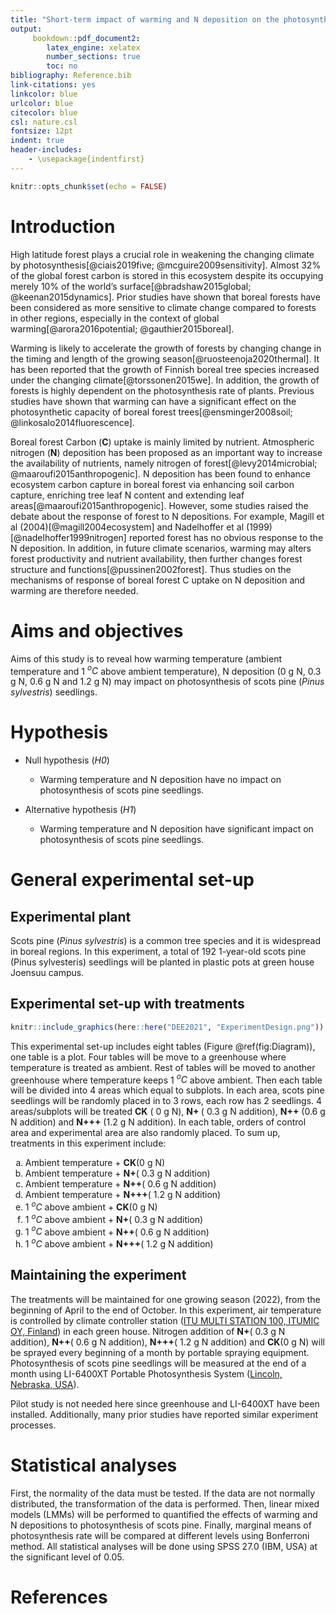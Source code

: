 ```yaml
---
title: "Short-term impact of warming and N deposition on the photosynthesis rate of Scots pine"
output: 
     bookdown::pdf_document2:
        latex_engine: xelatex
        number_sections: true
        toc: no
bibliography: Reference.bib
link-citations: yes
linkcolor: blue 
urlcolor: blue
citecolor: blue
csl: nature.csl
fontsize: 12pt
indent: true
header-includes:
    - \usepackage{indentfirst}
---
```


```r
knitr::opts_chunk$set(echo = FALSE)
```

# Introduction


High latitude forest plays a crucial role in weakening the changing climate by photosynthesis[@ciais2019five; @mcguire2009sensitivity]. Almost 32% of the global forest carbon is stored in this ecosystem despite its occupying merely 10% of the world's surface[@bradshaw2015global; @keenan2015dynamics]. Prior studies have shown that boreal forests have been considered as more sensitive to climate change compared to forests in other regions, especially in the context of global warming[@arora2016potential; @gauthier2015boreal].

Warming is likely to accelerate the growth of forests by changing change in the timing and length of the growing season[@ruosteenoja2020thermal]. It has been reported that the growth of Finnish boreal tree species increased under the changing climate[@torssonen2015we]. In addition, the growth of forests is highly dependent on the photosynthesis rate of plants. Previous studies have shown that warming can have a significant effect on the photosynthetic capacity of boreal forest trees[@ensminger2008soil; @linkosalo2014fluorescence].

Boreal forest Carbon (**C**) uptake is mainly limited by nutrient. Atmospheric nitrogen (**N**) deposition has been proposed as an important way to increase the availability of nutrients, namely nitrogen of forest[@levy2014microbial; @maaroufi2015anthropogenic]. N deposition has been found to enhance ecosystem carbon capture in boreal forest via enhancing soil carbon capture, enriching tree leaf N content and extending leaf areas[@maaroufi2015anthropogenic]. However, some studies raised the debate about the response of forest to N depositions. For example, Magill et al (2004)[@magill2004ecosystem] and Nadelhoffer et al (1999)[@nadelhoffer1999nitrogen] reported forest has no obvious response to the N deposition. In addition, in future climate scenarios, warming  may alters forest productivity and nutrient availability, then further changes forest structure and functions[@pussinen2002forest]. Thus studies on the mechanisms of response of boreal forest C uptake on N deposition and warming  are therefore needed.

# Aims and objectives

Aims of this study is to reveal how warming temperature (ambient temperature and 1 $^oC$ above ambient temperature), N deposition (0 g N, 0.3 g N, 0.6 g N and 1.2 g N) may impact on photosynthesis of scots pine (*Pinus sylvestris*) seedlings.

# Hypothesis

* Null hypothesis (*H0*)

    + Warming temperature and N deposition have no impact on photosynthesis of scots pine seedlings.
    
* Alternative hypothesis (*H1*)

    + Warming temperature and N deposition have significant impact on        photosynthesis of scots pine seedlings.

# General experimental set-up

## Experimental plant

Scots pine (*Pinus sylvestris*) is a common tree species and it is widespread in boreal regions. In this experiment, a total of 192 1-year-old scots pine (Pinus sylvesteris) seedlings will be planted in plastic pots at green house Joensuu campus. 

## Experimental set-up with treatments

```r
knitr::include_graphics(here::here("DEE2021", "ExperimentDesign.png"))
```

This experimental set-up includes eight tables (Figure \@ref(fig:Diagram)), one table is a plot. Four tables will be move to a greenhouse where temperature is treated as ambient. Rest of tables will be moved to another greenhouse where temperature keeps 1 $^oC$ above ambient. Then each table will be divided into 4 areas which equal to subplots. In each area, scots pine seedlings will be randomly placed in to 3 rows, each row has 2 seedlings. 4 areas/subplots will be treated **CK** ( 0 g N), **N+ ** ( 0.3 g N addition), **N++** (0.6 g N addition) and **N+++** (1.2 g N addition). In each table, orders of control area and experimental area are also randomly placed. To sum up, treatments in this experiment include: 

a) Ambient temperature + **CK**(0 g N)
a) Ambient temperature + **N+**( 0.3 g N addition)
a) Ambient temperature + **N++**( 0.6 g N addition)
a) Ambient temperature + **N+++**( 1.2 g N addition)
a) 1 $^oC$ above ambient + **CK**(0 g N)
a) 1 $^oC$ above ambient + **N+**( 0.3 g N addition)
a) 1 $^oC$ above ambient + **N++**( 0.6 g N addition)
a) 1 $^oC$ above ambient + **N+++**( 1.2 g N addition)


## Maintaining the experiment

The treatments will be maintained for one growing season (2022), from the beginning of April to the end of October. In this experiment, air temperature is controlled by climate controller station ([ITU MULTI STATION 100, ITUMIC OY, Finland](https://itumic.fi/en/products/climate-controllers/)) in each green house. Nitrogen addition of **N+**( 0.3 g N addition), **N++**( 0.6 g N addition), **N+++**( 1.2 g N addition) and **CK**(0 g N) will be sprayed every beginning of a month by portable spraying equipment. Photosynthesis of scots pine seedlings will be measured at the end of a month using LI-6400XT Portable Photosynthesis System ([Lincoln, Nebraska, USA](https://www.licor.com/env/products/photosynthesis/LI-6400XT/)).

Pilot study is not needed here since greenhouse and LI-6400XT have been installed. Additionally, many prior studies have reported similar experiment processes.

# Statistical analyses

First, the normality of the data must be tested. If the data are not normally distributed, the transformation of the data is performed. Then, linear mixed models (LMMs) will be performed to quantified the effects of warming and N depositions to photosynthesis of scots pine. Finally, marginal means of photosynthesis rate will be compared at different levels using Bonferroni method. All statistical analyses will be done using SPSS 27.0 (IBM, USA) at the significant level of 0.05.

# References
